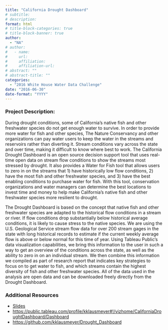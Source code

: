 ```yaml
---
title: "California Drought Dashboard"
# subtitle: 
# description: 
format: html
# title-block-categories: true
# title-block-banner: true
author: 
  - "NA"
# author:
#   - name: 
#     url: 
#     affiliation: 
#     affiliation-url:
# abstract: ""
# abstract-title: ""
categories: 
  - "2016 White House Water Data Challenge"
date: "2016-06-30"
date-format: "YYYY"
---
```


<!-- COMMENT
## params_NOTUSED-proj_title

#### Year: params_NOTUSED-year

#### Topics: params_NOTUSED-topics

#### Awards: params_NOTUSED-awards

#### Team Members: params_NOTUSED-team_members
UNCOMMENT -->

### Project Description:

During drought conditions, some of California’s native fish and other freshwater species do not get enough water to survive. In order to provide more water for fish and other species, The Nature Conservancy and other organizations can pay water users to keep the water in the streams and reservoirs rather than diverting it. Stream conditions vary across the state and over time, making it difficult to know where best to work. The California Drought Dashboard is an open source decision support tool that uses real-time open data on stream flow conditions to show the streams most stressed by drought. It also provides a Water for Fish tool that allows users to zero in on the streams that 1) have historically low flow conditions, 2) have the most fish and other freshwater species, and 3) have the best enabling conditions to purchase water for fish. With this tool, conservation organizations and water managers can determine the best locations to invest time and money to help make California’s native fish and other freshwater species more resilient to drought. 
 
 The Drought Dashboard is based on the concept that native fish and other freshwater species are adapted to the historical flow conditions in a stream or river. If flow conditions drop substantially below historical average conditions, it is likely to cause stress to the native species. We are using the U.S. Geological Service stream flow data for over 200 stream gages in the state with long historical records to estimate if the current weekly average flow is above or below normal for this time of year. Using Tableau Public’s data visualization capabilities, we bring this information to the user in such a way to get an overview of the conditions across the state, as well as the ability to zero in on an individual stream. We then combine this information we compiled as part of research report that indicates key strategies to focus on to get water to fish, and which streams contain the highest diversity of fish and other freshwater species. All of the data used in the analysis are open data and can be downloaded freely directly from the Drought Dashboard.

### Additional Resources

- [Slides](https://drive.google.com/open?id=0B5n4IeHrVBindmhfNjZCTWpJMTA)
- <https://public.tableau.com/profile/kklausmeyer#!/vizhome/CaliforniaDroughtDashboard/Dashboard>
- <https://github.com/kklausmeyer/Drought_Dashboard>
